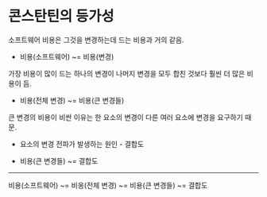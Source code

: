 # 콘스탄틴의 등가성

소프트웨어 비용은 그것을 변경하는데 드는 비용과 거의 같음.

- 비용(소프트웨어) ~= 비용(변경)

가장 비용이 많이 드는 하나의 변경이 나머지 변경을 모두 합친 것보다 훨씬 더 많은 비용이 듬.

- 비용(전체 변경) ~= 비용(큰 변경들)

큰 변경의 비용이 비싼 이유는 한 요소의 변경이 다른 여러 요소에 변경을 요구하기 때문.

- 요소의 변경 전파가 발생하는 원인 - 결합도

- 비용(큰 변경들) ~= 결합도

---

비용(소프트웨어) ~= 비옹(전체 변경) ~= 비용(큰 변경들) ~= 결합도
